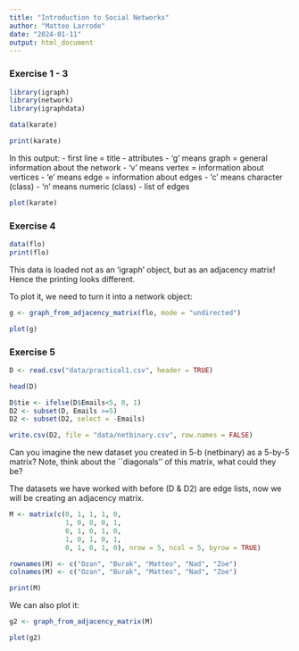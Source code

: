 ```yaml
---
title: "Introduction to Social Networks"
author: "Matteo Larrode"
date: "2024-01-11"
output: html_document
---
```


### Exercise 1 - 3

```r
library(igraph)
library(network)
library(igraphdata)

data(karate)
```

```r
print(karate)
```
In this output:
- first line = title
- attributes
  - 'g' means graph = general information about the network
  - 'v' means vertex = information about vertices
  - 'e' means edge = information about edges
  - 'c' means character (class)
  - 'n' means numeric (class)
- list of edges

```r
plot(karate)
```
### Exercise 4

```r
data(flo)
print(flo)
```
This data is loaded not as an 'igraph' object, but as an adjacency matrix! Hence the printing looks different. 

To plot it, we need to turn it into a network object:

```r
g <- graph_from_adjacency_matrix(flo, mode = "undirected")

plot(g)
```
### Exercise 5

```r
D <- read.csv("data/practical1.csv", header = TRUE)

head(D)
```
```r
D$tie <- ifelse(D$Emails<5, 0, 1) 
D2 <- subset(D, Emails >=5)
D2 <- subset(D2, select = -Emails) 

write.csv(D2, file = "data/netbinary.csv", row.names = FALSE) 

```

Can you imagine the new dataset you created in 5-b (netbinary) as a 5-by-5 matrix?
Note, think about the ``diagonals’’ of this matrix, what could they be?

The datasets we have worked with before (D & D2) are edge lists, now we will be creating an adjacency matrix. 

```r
M <- matrix(c(0, 1, 1, 1, 0,
              1, 0, 0, 0, 1,
              0, 1, 0, 1, 0,
              1, 0, 1, 0, 1, 
              0, 1, 0, 1, 0), nrow = 5, ncol = 5, byrow = TRUE)

rownames(M) <- c("Ozan", "Burak", "Matteo", "Nad", "Zoe")
colnames(M) <- c("Ozan", "Burak", "Matteo", "Nad", "Zoe")

print(M)


```
We can also plot it:

```r
g2 <- graph_from_adjacency_matrix(M) 

plot(g2) 
```
